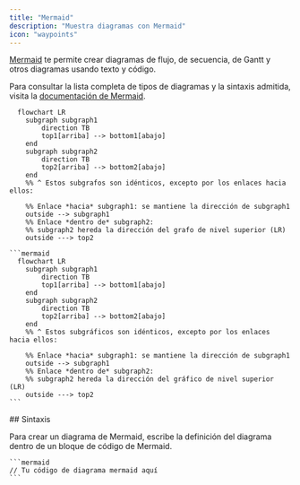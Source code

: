 ```yaml
---
title: "Mermaid"
description: "Muestra diagramas con Mermaid"
icon: "waypoints"
---
```


[Mermaid](https://mermaid.js.org/) te permite crear diagramas de flujo, de secuencia, de Gantt y otros diagramas usando texto y código.

Para consultar la lista completa de tipos de diagramas y la sintaxis admitida, visita la [documentación de Mermaid](https://mermaid.js.org/intro/).

```mermaid
  flowchart LR
    subgraph subgraph1
        direction TB
        top1[arriba] --> bottom1[abajo]
    end
    subgraph subgraph2
        direction TB
        top2[arriba] --> bottom2[abajo]
    end
    %% ^ Estos subgrafos son idénticos, excepto por los enlaces hacia ellos:

    %% Enlace *hacia* subgraph1: se mantiene la dirección de subgraph1
    outside --> subgraph1
    %% Enlace *dentro de* subgraph2:
    %% subgraph2 hereda la dirección del grafo de nivel superior (LR)
    outside ---> top2
```

````mdx Mermaid flowchart example
```mermaid
  flowchart LR
    subgraph subgraph1
        direction TB
        top1[arriba] --> bottom1[abajo]
    end
    subgraph subgraph2
        direction TB
        top2[arriba] --> bottom2[abajo]
    end
    %% ^ Estos subgráficos son idénticos, excepto por los enlaces hacia ellos:

    %% Enlace *hacia* subgraph1: se mantiene la dirección de subgraph1
    outside --> subgraph1
    %% Enlace *dentro de* subgraph2:
    %% subgraph2 hereda la dirección del gráfico de nivel superior (LR)
    outside ---> top2
```
````


<div id="syntax">
  ## Sintaxis
</div>

Para crear un diagrama de Mermaid, escribe la definición del diagrama dentro de un bloque de código de Mermaid.

````mdx
```mermaid
// Tu código de diagrama mermaid aquí
```
````
